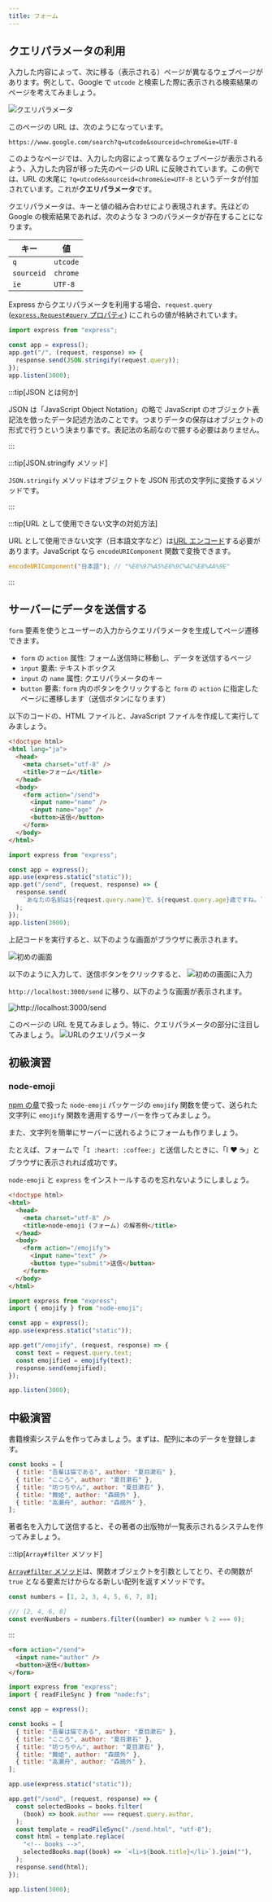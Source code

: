 ```yaml
---
title: フォーム
---
```


## クエリパラメータの利用

入力した内容によって、次に移る（表示される）ページが異なるウェブページがあります。例として、Google で `utcode` と検索した際に表示される検索結果のページを考えてみましょう。

![クエリパラメータ](./query-parameter.png)

このページの URL は、次のようになっています。

```
https://www.google.com/search?q=utcode&sourceid=chrome&ie=UTF-8
```

このようなページでは、入力した内容によって異なるウェブページが表示されるよう、入力した内容が移った先のページの URL に反映されています。この例では、URL の末尾に `?q=utcode&sourceid=chrome&ie=UTF-8` というデータが付加されています。これが**クエリパラメータ**です。

クエリパラメータは、キーと値の組み合わせにより表現されます。先ほどの Google の検索結果であれば、次のような 3 つのパラメータが存在することになります。

| キー       | 値       |
| ---------- | -------- |
| `q`        | `utcode` |
| `sourceid` | `chrome` |
| `ie`       | `UTF-8`  |

Express からクエリパラメータを利用する場合、`request.query` ([`express.Request#query` プロパティ](https://expressjs.com/ja/api.html#req.query)) にこれらの値が格納されています。

```javascript title="main.mjs"
import express from "express";

const app = express();
app.get("/", (request, response) => {
  response.send(JSON.stringify(request.query));
});
app.listen(3000);
```

<ViewSource url={import.meta.url} path="_samples/query-parameter" />

:::tip[JSON とは何か]

JSON は「JavaScript Object Notation」の略で JavaScript のオブジェクト表記法を倣ったデータ記述方法のことです。つまりデータの保存は<Term>オブジェクト</Term>の形式で行うという決まり事です。表記法の名前なので臆する必要はありません。

:::

:::tip[JSON.stringify メソッド]

`JSON.stringify` メソッドはオブジェクトを JSON 形式の文字列に変換するメソッドです。

:::

:::tip[URL として使用できない文字の対処方法]

URL として使用できない文字（日本語文字など）は[URL エンコード](https://ja.wikipedia.org/wiki/%E3%83%91%E3%83%BC%E3%82%BB%E3%83%B3%E3%83%88%E3%82%A8%E3%83%B3%E3%82%B3%E3%83%BC%E3%83%87%E3%82%A3%E3%83%B3%E3%82%B0)する必要があります。JavaScript なら `encodeURIComponent` 関数で変換できます。

```javascript
encodeURIComponent("日本語"); // "%E6%97%A5%E6%9C%AC%E8%AA%9E"
```

:::

## サーバーにデータを送信する

`form` 要素を使うとユーザーの入力からクエリパラメータを生成してページ遷移できます。

- `form` の `action` 属性: フォーム送信時に移動し、データを送信するページ
- `input` 要素: テキストボックス
- `input` の `name` 属性: クエリパラメータのキー
- `button` 要素: `form` 内のボタンをクリックすると `form` の `action` に指定したページに遷移します（送信ボタンになります）

以下のコードの、HTML ファイルと、JavaScript ファイルを作成して実行してみましょう。

```html title="static/index.html"
<!doctype html>
<html lang="ja">
  <head>
    <meta charset="utf-8" />
    <title>フォーム</title>
  </head>
  <body>
    <form action="/send">
      <input name="name" />
      <input name="age" />
      <button>送信</button>
    </form>
  </body>
</html>
```

```javascript title="main.mjs"
import express from "express";

const app = express();
app.use(express.static("static"));
app.get("/send", (request, response) => {
  response.send(
    `あなたの名前は${request.query.name}で、${request.query.age}歳ですね。`,
  );
});
app.listen(3000);
```

<ViewSource url={import.meta.url} path="_samples/send-data-to-server" />

上記コードを実行すると、以下のような画面がブラウザに表示されます。

![初めの画面](./form-example-1.png)

以下のように入力して、送信ボタンをクリックすると、
![初めの画面に入力](./form-example-2.png)

`http://localhost:3000/send` に移り、以下のような画面が表示されます。

![http://localhost:3000/send](./form-example-3.png)

このページの URL を見てみましょう。特に、クエリパラメータの部分に注目してみましょう。
![URLのクエリパラメータ](form-url.png)

## 初級演習

### node-emoji

[npm の章](/docs/web-servers/module/#node-emoji-%E3%83%91%E3%83%83%E3%82%B1%E3%83%BC%E3%82%B8)で扱った `node-emoji` パッケージの `emojify` 関数を使って、送られた文字列に `emojify` 関数を適用するサーバーを作ってみましょう。

また、文字列を簡単にサーバーに送れるようにフォームも作りましょう。

たとえば、フォームで「`I :heart: :coffee:`」と送信したときに、「I ❤️ ☕」とブラウザに表示されれば成功です。

<Answer title="node-emoji">

`node-emoji` と `express` をインストールするのを忘れないようにしましょう。

```html title="static/index.html"
<!doctype html>
<html>
  <head>
    <meta charset="utf-8" />
    <title>node-emoji (フォーム) の解答例</title>
  </head>
  <body>
    <form action="/emojify">
      <input name="text" />
      <button type="submit">送信</button>
    </form>
  </body>
</html>
```

```js title="main.mjs"
import express from "express";
import { emojify } from "node-emoji";

const app = express();
app.use(express.static("static"));

app.get("/emojify", (request, response) => {
  const text = request.query.text;
  const emojified = emojify(text);
  response.send(emojified);
});

app.listen(3000);
```

</Answer>

## 中級演習

書籍検索システムを作ってみましょう。まずは、配列に本のデータを登録します。

```javascript
const books = [
  { title: "吾輩は猫である", author: "夏目漱石" },
  { title: "こころ", author: "夏目漱石" },
  { title: "坊つちやん", author: "夏目漱石" },
  { title: "舞姫", author: "森鴎外" },
  { title: "高瀬舟", author: "森鴎外" },
];
```

著者名を入力して送信すると、その著者の出版物が一覧表示されるシステムを作ってみましょう。

:::tip[`Array#filter` メソッド]

[`Array#filter` メソッド](https://developer.mozilla.org/ja/docs/Web/JavaScript/Reference/Global_Objects/Array/filter)は、関数オブジェクトを引数としてとり、その関数が `true` となる要素だけからなる新しい配列を返すメソッドです。

```javascript
const numbers = [1, 2, 3, 4, 5, 6, 7, 8];

/// [2, 4, 6, 8]
const evenNumbers = numbers.filter((number) => number % 2 === 0);
```

:::

<Answer>

```html title="static/index.html"
<form action="/send">
  <input name="author" />
  <button>送信</button>
</form>
```

```javascript title="main.mjs"
import express from "express";
import { readFileSync } from "node:fs";

const app = express();

const books = [
  { title: "吾輩は猫である", author: "夏目漱石" },
  { title: "こころ", author: "夏目漱石" },
  { title: "坊つちやん", author: "夏目漱石" },
  { title: "舞姫", author: "森鴎外" },
  { title: "高瀬舟", author: "森鴎外" },
];

app.use(express.static("static"));

app.get("/send", (request, response) => {
  const selectedBooks = books.filter(
    (book) => book.author === request.query.author,
  );
  const template = readFileSync("./send.html", "utf-8");
  const html = template.replace(
    "<!-- books -->",
    selectedBooks.map((book) => `<li>${book.title}</li>`).join(""),
  );
  response.send(html);
});

app.listen(3000);
```

<ViewSource url={import.meta.url} path="_samples/book-search-system" />

</Answer>
